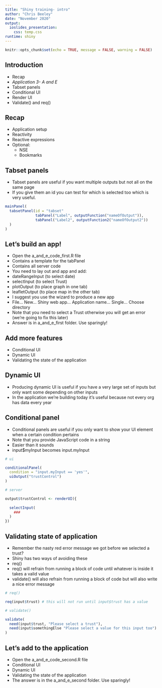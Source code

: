 ```yaml
---
title: "Shiny training- intro"
author: "Chris Beeley"
date: "November 2020"
output: 
  ioslides_presentation:
    css: temp.css
runtime: shiny
---
```


```r

knitr::opts_chunk$set(echo = TRUE, message = FALSE, warning = FALSE)

```

## Introduction

* Recap
* *Application 3- A and E*
* Tabset panels
* Conditional UI
* Render UI
* Validate() and req()

## Recap

* Application setup
* Reactivity
* Reactive expressions
* Optional:
    * NSE
    * Bookmarks

## Tabset panels

* Tabset panels are useful if you want multiple outputs but not all on the same page
* If you give them an id you can test for which is selected too which is very useful.

```r

mainPanel(
  tabsetPanel(id = "tabset"
              tabPanel("Label", outputFunction("nameOfOutput")),
              tabPanel("Label2", outputFunction2("nameOfOutput2"))
  )
)

```

## Let's build an app!

* Open the a_and_e_code_first.R file
* Contains a template for the tabPanel
* Contains all server code
* You need to lay out and app and add:
* dateRangeInput (to select date)
* selectInput (to select Trust)
* plotOutput (to place graph in one tab)
* leafletOutput (to place map in the other tab)
* I suggest you use the wizard to produce a new app
* File... New... Shiny web app... Application name... Single... Choose directory
* Note that you need to select a Trust otherwise you will get an error (we're going to fix this later)
* Answer is in a_and_e_first folder. Use sparingly!

## Add more features

* Conditional UI
* Dynamic UI
* Validating the state of the application

## Dynamic UI

* Producing dynamic UI is useful if you have a very large set of inputs but only want some depending on other inputs
* In the application we're building today it's useful because not every org has data every year

## Conditional panel

* Conditional panels are useful if you only want to show your UI element when a certain condition pertains
* Note that you provide JavaScript code in a string
* Easier than it sounds
* input$myInput becomes input.myInput

```r

# ui

conditionalPanel(
  condition = "input.myInput == 'yes'",
  uiOutput("trustControl")
)

# server

output$trustControl <- renderUI({
  
  selectInput(
    ###
  )
})

```

## Validating state of application

* Remember the nasty red error message we got before we selected a trust?
* Shiny has two ways of avoiding these
* req()
* req() will refrain from running a block of code until whatever is inside it takes a valid value
* validate() will also refrain from running a block of code but will also write a nice error message

```r

# req()

req(input$trust) # this will not run until input$trust has a value

# validate()

validate(
  need(input$trust, "Please select a trust"),
  need(input$somethingElse "Please select a value for this input too")
)

```

## Let's add to the application

* Open the a_and_e_code_second.R file
* Conditional UI
* Dynamic UI
* Validating the state of the application
* The answer is in the a_and_e_second folder. Use sparingly!
